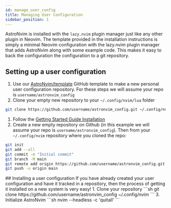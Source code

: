 ```yaml
---
id: manage_user_config
title: Managing User Configuration
sidebar_position: 1
---
```



AstroNvim is installed with the `lazy.nvim` plugin manager just like any other plugin in Neovim. The template provided in the installation instructions is simply a minimal Neovim configuration with the lazy.nvim plugin manager that adds AstroNvim along with some example code. This makes it easy to back the configuration the configuration to a git repository.

## Setting up a user configuration

<Tabs>

<TabItem value="fresh" label="Fresh Installation" default>

1. Use our [AstroNvim/template](https://github.com/AstroNvim/template) GitHub template to make a new personal user configuration repository. For these steps we will assume your repo is `username/astronvim_config`
2. Clone your empty new repository to your `~/.config/nvim/lua` folder

```sh
git clone https://github.com/username/astronvim_config.git ~/.config/nvim
```

</TabItem>

<TabItem value="getting_started" label="Followed Getting Started">

1. Follow the [Getting Started Guide Installation](/#%EF%B8%8F-installation)
2. Create a new empty repository on Github (in this example we will assume your repo is `username/astronvim_config`). Then from your `~/.config/nvim` repository where you cloned the repo:

```sh
git init
git add --all
git commit -m "Initial commit"
git branch -M main
git remote add origin https://github.com/username/astronvim_config.git
git push -u origin main
```

</TabItem>

</Tabs>
## Installing a user configuration
If you have already created your user configuration and have it tracked in a repository, then the process of getting it installed on a new system is very easy!
1. Clone your repository
```sh
git clone https://github.com/username/astronvim_config ~/.config/nvim
```
3. Initialize AstroNvim
```sh
nvim --headless -c 'quitall'
```
